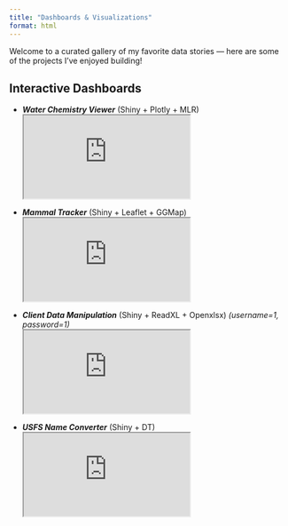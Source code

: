 ```yaml
---
title: "Dashboards & Visualizations"
format: html
---
```


<div class="viz-intro">
  Welcome to a curated gallery of my favorite data stories — here are some of the projects I’ve enjoyed building!
</div>

## Interactive Dashboards

::: {.explore-text}

- ***Water Chemistry Viewer*** (Shiny + Plotly + MLR)  
  <iframe src="https://t-lama.shinyapps.io/AnalyteViewer/" class="viz-frame"></iframe>

- ***Mammal Tracker*** (Shiny + Leaflet + GGMap)  
  <iframe src="https://t-lama.shinyapps.io/RatTrapHistory/" class="viz-frame"></iframe>

- ***Client Data Manipulation*** (Shiny + ReadXL + Openxlsx) *(username=1, password=1)*   
  <iframe src="https://t-lama.shinyapps.io/ClientScriptHost/" class="viz-frame"></iframe>

- ***USFS Name Converter*** (Shiny + DT)  
  <iframe src="https://t-lama.shinyapps.io/App-VGS-USFS-Name2VGS/" class="viz-frame"></iframe>

:::